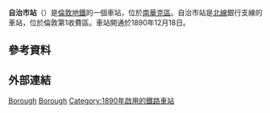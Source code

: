 {{Infobox London station
| name          = 自治市<br />Borough|symbol=underground   
| alt_name      = 
| manager       = [[倫敦地鐵|倫敦地鐵]] 
| owner         =
| locale        = [[南華克|南華克]]
| borough       = [[南華克區|南華克區]] 
| platforms     = 2
| fare_zone     = 1
| tubecode      =
| image_name    = Borough station building.JPG  
| image_alt     =
| caption       = 
| latitude      = 51.501
| longitude     = -0.093
| map_type      = Central London
| years1        = 1890   
| events1       = 開通
<!-- | tubeexits03   = 2.957
| tubeexits04   = 3.106
| tubeexits05   = 3.158
| tubeexits06   = 3.676 
| tubeexits07   = {{increase}} 4.138
| tubeexits08   = {{increase}} 4.140
| tubeexits09   = {{increase}} 4.86-->
| original        = [[城市及南倫敦鐵路|城市及南倫敦鐵路]]
| access        = yes
| access_note   = （只限北行）<ref>{{citation step free tube map}}</ref>
}}
'''自治市站'''（{{lang-en|Borough tube station}}）是[[倫敦地鐵|倫敦地鐵]]的一個車站，位於[[南華克區|南華克區]]。自治市站是[[北線|北線]]銀行支線的車站，位於倫敦第1收費區。車站開通於1890年12月18日。
== 參考資料 ==
{{reflist}}

==外部連結==
{{Commons category|Borough tube station}}

{{倫敦地鐵北線}}

[[Category:北線車站|Borough]]
[[Category:南華克區鐵路車站|Borough]]
[[Category:1890年啟用的鐵路車站|Category:1890年啟用的鐵路車站]]